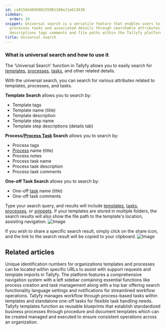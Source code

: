 ```yaml
---
id: ca9150d465608155901100e21e613630
sidebar:
  order: 34
snippet: Universal search is a versatile feature that enables users to find templates
  processes tasks and associated details through searchable attributes like names
  descriptions tags comments and file paths within the Tallyfy platform.
title: Universal search
---
```


### What is universal search and how to use it

The 'Universal Search' function in Tallyfy allows you to easily search for [templates](/products/pro/documenting/templates/), [processes](/products/pro/tracking-and-tasks/processes/), [tasks](/products/pro/tracking-and-tasks/tasks/), and other related details.

With the universal search, you can search for various attributes related to templates, processes, and tasks.

**Template Search** allows you to search by:

- Template tags
- Template name (title)
- Template description
- Template step name
- Template step descriptions (details tab)

**Process/[Process Task](/products/pro/tracking-and-tasks/tasks/) Search** allows you to search by:

- Process tags
- [Process](/products/pro/tracking-and-tasks/processes/) name (title)
- Process notes
- Process task name
- Process task description
- Process task comments

**One-off Task Search** allows you to search by:

- One-off [task](/products/pro/tracking-and-tasks/tasks/) name (title)
- One-off task comments

Type your search query, and results will include [templates](/products/pro/documenting/templates/), [tasks](/products/pro/tracking-and-tasks/tasks/), [processes](/products/pro/tracking-and-tasks/processes/), or [snippets](/products/pro/documenting/templates/snippets/). If your templates are stored in multiple folders, the search results will also show the file path to the template's location, assisting navigation.
![Image](https://screenshots.tallyfy.com/tallyfy%2Fpro%2Fdesktop-light-search-bar-results.png)

If you wish to share a specific search result, simply click on the share icon, and the link to the search result will be copied to your clipboard.
![Image](https://screenshots.tallyfy.com/tallyfy%2Fpro%2Fdesktop-light-copy-search-result-link.png)


## Related articles
<CardGrid>
<LinkTitleCard header="<b>Miscellaneous > Find your Tallyfy IDs</b>" href="/products/pro/miscellaneous/how-to-find-your-tallyfy-ids/" > Unique identification numbers for organizations templates and processes can be located within specific URLs to assist with support requests and template imports in Tallyfy. </LinkTitleCard>
<LinkTitleCard header="<b>Tutorials > Navigate Tallyfy</b>" href="/products/pro/tutorials/navigate-tallyfy/" > The platform features a comprehensive navigation system with a left sidebar containing essential functions like process creation and task management along with a top bar offering search functionality language settings and notifications for streamlined workflow operations. </LinkTitleCard>
<LinkTitleCard header="<b>Tracking And Tasks > More about tasks</b>" href="/products/pro/tracking-and-tasks/tasks/" > Tallyfy manages workflow through process-based tasks within templates and standalone one-off tasks for flexible task handling needs. </LinkTitleCard>
<LinkTitleCard header="<b>Documenting > Templates</b>" href="/products/pro/documenting/templates/" > Tallyfy templates function as reusable blueprints that establish standardized business processes through procedure and document templates which can be created managed and executed to ensure consistent operations across an organization. </LinkTitleCard>
</CardGrid>